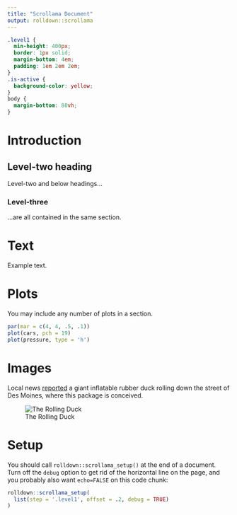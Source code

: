 ```yaml
---
title: "Scrollama Document"
output: rolldown::scrollama
---
```


```css
.level1 {
  min-height: 400px;
  border: 1px solid;
  margin-bottom: 4em;
  padding: 1em 2em 2em;
}
.is-active {
  background-color: yellow;
}
body {
  margin-bottom: 80vh;
}
```


# Introduction



## Level-two heading

Level-two and below headings...

### Level-three

...are all contained in the same section.


# Text

Example text.


# Plots

You may include any number of plots in a section.

```r
par(mar = c(4, 4, .5, .1))
plot(cars, pch = 19)
plot(pressure, type = 'h')
```


# Images

Local news [reported](https://www.desmoinesregister.com/story/news/2018/04/27/rubber-duck-des-moines-yess-duck-derby/558852002/) a giant inflatable rubber duck rolling down the street of Des Moines, where this package is conceived.

![The Rolling Duck](https://user-images.githubusercontent.com/163582/60457872-c164ff00-9c02-11e9-8d0f-cdae566b75ed.jpeg)


# Setup

You should call `rolldown::scrollama_setup()` at the end of a document. Turn off the `debug` option to get rid of the horizontal line on the page, and you probably also want `echo=FALSE` on this code chunk:

```r
rolldown::scrollama_setup(
  list(step = '.level1', offset = .2, debug = TRUE)
)
```

